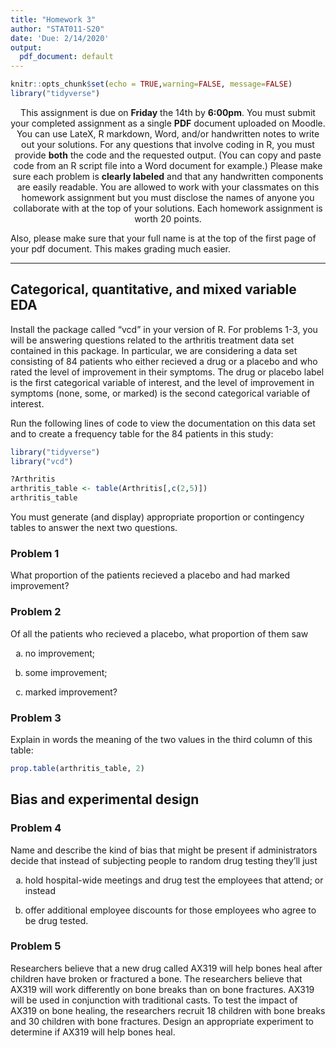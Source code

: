 ```yaml
---
title: "Homework 3"
author: "STAT011-S20"
date: 'Due: 2/14/2020'
output:
  pdf_document: default
---
```


```r
knitr::opts_chunk$set(echo = TRUE,warning=FALSE, message=FALSE)
library("tidyverse")
```

<center>This assignment is due on __Friday__ the 14th by __6:00pm__. You must submit your completed assignment as a single __PDF__ document uploaded on Moodle. You can use LateX, R markdown, Word, and/or handwritten notes to write out your solutions. For any questions that involve coding in R, you must provide __both__ the code and the requested output. (You can copy and paste code from an R script file into a Word document for example.) Please make sure each problem is __clearly labeled__ and that any handwritten components are easily readable. You are allowed to work with your classmates on this homework assignment but you must disclose the names of anyone you collaborate with at the top of your solutions. Each homework assignment is worth 20 points.</center>

Also, please make sure that your full name is at the top of the first page of your pdf document. This makes grading much easier. 

***

## Categorical, quantitative, and mixed variable EDA  

Install the package called "vcd" in your version of R. For problems 1-3, you will be answering questions related to the arthritis treatment data set contained in this package. In particular, we are considering a data set consisting of 84 patients who either recieved a drug or a placebo and who rated the level of improvement in their symptoms. The drug or placebo label is the first categorical variable of interest, and the level of improvement in symptoms (none, some, or marked) is the second categorical variable of interest. 

Run the following lines of code to view the documentation on this data set and to create a frequency table for the 84 patients in this study:
```r
library("tidyverse")
library("vcd")

?Arthritis 
arthritis_table <- table(Arthritis[,c(2,5)])
arthritis_table
```

You must generate (and display) appropriate proportion or contingency tables to answer the next two questions. 


### Problem 1 

What proportion of the patients recieved a placebo and had marked improvement?


### Problem 2 

Of all the patients who recieved a placebo, what proportion of them saw 

  (a) no improvement;

  (b) some improvement;
  
  (d) marked improvement? 
 

### Problem 3

Explain in words the meaning of the two values in the third column of this table:
```r
prop.table(arthritis_table, 2)
```


## Bias and experimental design  

### Problem 4

Name and describe the kind of bias that might be present if administrators decide that instead of subjecting people to random drug testing they’ll just

a) hold hospital-wide meetings and drug test the employees that attend; or instead

b) offer additional employee discounts for those employees who agree to be drug tested.


### Problem 5

Researchers believe that a new drug called AX319 will help bones heal after children have broken or fractured a bone. The researchers believe that AX319 will work differently on bone breaks than on bone fractures. AX319 will be used in conjunction with traditional casts. To test the impact of AX319 on bone healing, the researchers recruit 18 children with bone breaks and 30 children with bone fractures. Design an appropriate experiment to determine if AX319 will help bones heal.

